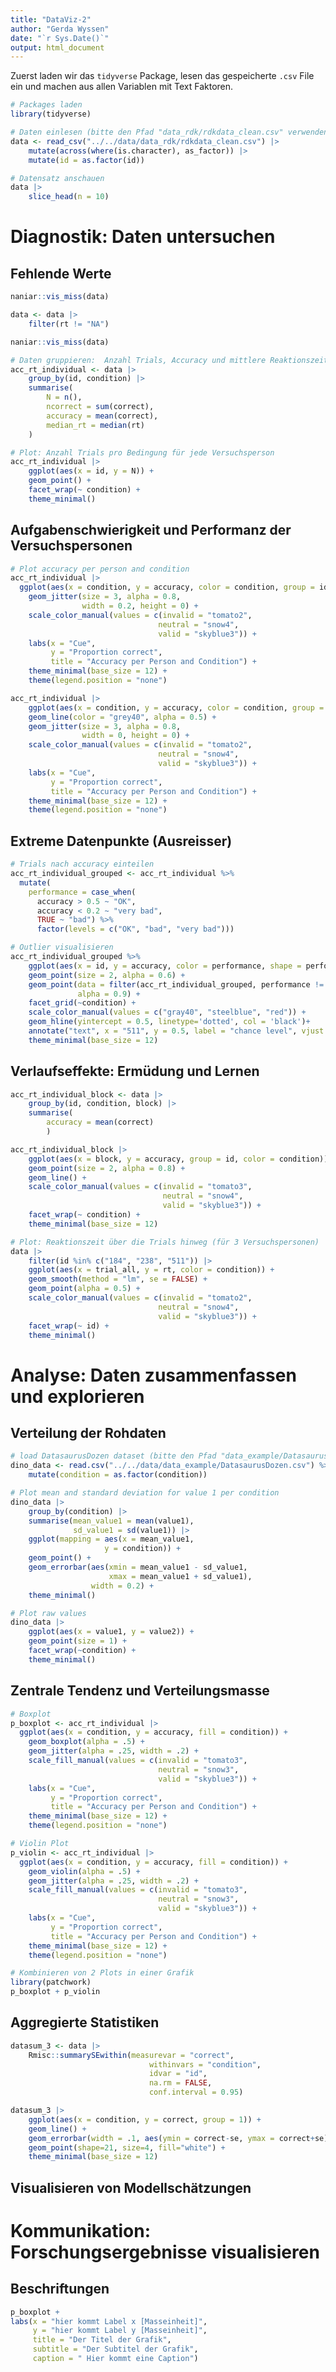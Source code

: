 ```yaml
---
title: "DataViz-2"
author: "Gerda Wyssen"
date: "`r Sys.Date()`"
output: html_document
---
```



Zuerst laden wir das `tidyverse` Package, lesen das gespeicherte `.csv` File ein und machen aus allen Variablen mit Text Faktoren.

```r
# Packages laden
library(tidyverse)

# Daten einlesen (bitte den Pfad "data_rdk/rdkdata_clean.csv" verwenden)
data <- read_csv("../../data/data_rdk/rdkdata_clean.csv") |>
    mutate(across(where(is.character), as_factor)) |>
    mutate(id = as.factor(id))

# Datensatz anschauen
data |>
    slice_head(n = 10)
```

# Diagnostik: Daten untersuchen


## Fehlende Werte

```r
naniar::vis_miss(data)
```


```r
data <- data |>
    filter(rt != "NA")

naniar::vis_miss(data)
```


```r
# Daten gruppieren:  Anzahl Trials, Accuracy und mittlere Reaktionszeit berechnen
acc_rt_individual <- data |>
    group_by(id, condition) |>
    summarise(
        N = n(),
        ncorrect = sum(correct),
        accuracy = mean(correct),
        median_rt = median(rt)
    )
```


```r
# Plot: Anzahl Trials pro Bedingung für jede Versuchsperson 
acc_rt_individual |> 
    ggplot(aes(x = id, y = N)) +
    geom_point() +
    facet_wrap(~ condition) +
    theme_minimal()
```

## Aufgabenschwierigkeit und Performanz der Versuchspersonen

```r
# Plot accuracy per person and condition
acc_rt_individual |> 
  ggplot(aes(x = condition, y = accuracy, color = condition, group = id)) +
    geom_jitter(size = 3, alpha = 0.8, 
                width = 0.2, height = 0) +
    scale_color_manual(values = c(invalid = "tomato2",
                                 neutral = "snow4",
                                 valid = "skyblue3")) +
    labs(x = "Cue",
         y = "Proportion correct",
         title = "Accuracy per Person and Condition") +
    theme_minimal(base_size = 12) +
    theme(legend.position = "none")
```


```r
acc_rt_individual |> 
    ggplot(aes(x = condition, y = accuracy, color = condition, group = id)) +
    geom_line(color = "grey40", alpha = 0.5) +
    geom_jitter(size = 3, alpha = 0.8, 
                width = 0, height = 0) +
    scale_color_manual(values = c(invalid = "tomato2",
                                 neutral = "snow4",
                                 valid = "skyblue3")) +
    labs(x = "Cue",
         y = "Proportion correct",
         title = "Accuracy per Person and Condition") +
    theme_minimal(base_size = 12) +
    theme(legend.position = "none")
```


## Extreme Datenpunkte (Ausreisser)

```r
# Trials nach accuracy einteilen
acc_rt_individual_grouped <- acc_rt_individual %>% 
  mutate(
    performance = case_when(
      accuracy > 0.5 ~ "OK",
      accuracy < 0.2 ~ "very bad",
      TRUE ~ "bad") %>% 
      factor(levels = c("OK", "bad", "very bad")))

# Outlier visualisieren
acc_rt_individual_grouped %>% 
    ggplot(aes(x = id, y = accuracy, color = performance, shape = performance)) +
    geom_point(size = 2, alpha = 0.6) + 
    geom_point(data = filter(acc_rt_individual_grouped, performance != "OK"), 
               alpha = 0.9) + 
    facet_grid(~condition) +
    scale_color_manual(values = c("gray40", "steelblue", "red")) +
    geom_hline(yintercept = 0.5, linetype='dotted', col = 'black')+
    annotate("text", x = "511", y = 0.5, label = "chance level", vjust = -0.5, size = 3) +
    theme_minimal(base_size = 12)
```



## Verlaufseffekte: Ermüdung und Lernen

```r
acc_rt_individual_block <- data |>
    group_by(id, condition, block) |>
    summarise(
        accuracy = mean(correct)
        )

acc_rt_individual_block |>
    ggplot(aes(x = block, y = accuracy, group = id, color = condition)) +
    geom_point(size = 2, alpha = 0.8) +
    geom_line() +
    scale_color_manual(values = c(invalid = "tomato3",
                                  neutral = "snow4",
                                  valid = "skyblue3")) +
    facet_wrap(~ condition) +
    theme_minimal(base_size = 12)
```


```r
# Plot: Reaktionszeit über die Trials hinweg (für 3 Versuchspersonen)
data |>
    filter(id %in% c("184", "238", "511")) |>
    ggplot(aes(x = trial_all, y = rt, color = condition)) +
    geom_smooth(method = "lm", se = FALSE) +
    geom_point(alpha = 0.5) +
    scale_color_manual(values = c(invalid = "tomato2",
                                 neutral = "snow4",
                                 valid = "skyblue3")) +
    facet_wrap(~ id) +
    theme_minimal()
```



# Analyse: Daten zusammenfassen und explorieren

## Verteilung der Rohdaten

```r
# load DatasaurusDozen dataset (bitte den Pfad "data_example/DatasaurusDozen.csv" verwenden)
dino_data <- read.csv("../../data/data_example/DatasaurusDozen.csv") %>%
    mutate(condition = as.factor(condition))

# Plot mean and standard deviation for value 1 per condition 
dino_data |>   
    group_by(condition) |>
    summarise(mean_value1 = mean(value1),
              sd_value1 = sd(value1)) |>
    ggplot(mapping = aes(x = mean_value1,
                     y = condition)) +
    geom_point() +
    geom_errorbar(aes(xmin = mean_value1 - sd_value1, 
                      xmax = mean_value1 + sd_value1), 
                  width = 0.2) +
    theme_minimal()
```


```r
# Plot raw values
dino_data |> 
    ggplot(aes(x = value1, y = value2)) +
    geom_point(size = 1) +
    facet_wrap(~condition) +
    theme_minimal()
```


## Zentrale Tendenz und Verteilungsmasse

```r
# Boxplot
p_boxplot <- acc_rt_individual |> 
  ggplot(aes(x = condition, y = accuracy, fill = condition)) +
    geom_boxplot(alpha = .5) +
    geom_jitter(alpha = .25, width = .2) +
    scale_fill_manual(values = c(invalid = "tomato3",
                                 neutral = "snow3",
                                 valid = "skyblue3")) +
    labs(x = "Cue",
         y = "Proportion correct",
         title = "Accuracy per Person and Condition") +
    theme_minimal(base_size = 12) +
    theme(legend.position = "none")

# Violin Plot
p_violin <- acc_rt_individual |> 
  ggplot(aes(x = condition, y = accuracy, fill = condition)) +
    geom_violin(alpha = .5) +
    geom_jitter(alpha = .25, width = .2) +
    scale_fill_manual(values = c(invalid = "tomato3",
                                 neutral = "snow3",
                                 valid = "skyblue3")) +
    labs(x = "Cue",
         y = "Proportion correct",
         title = "Accuracy per Person and Condition") +
    theme_minimal(base_size = 12) +
    theme(legend.position = "none")

# Kombinieren von 2 Plots in einer Grafik
library(patchwork)
p_boxplot + p_violin
```


## Aggregierte Statistiken 

```r
datasum_3 <- data |>
    Rmisc::summarySEwithin(measurevar = "correct",
                               withinvars = "condition",
                               idvar = "id",
                               na.rm = FALSE,
                               conf.interval = 0.95)

datasum_3 |>
    ggplot(aes(x = condition, y = correct, group = 1)) +
    geom_line() +
    geom_errorbar(width = .1, aes(ymin = correct-se, ymax = correct+se), colour="red") +
    geom_point(shape=21, size=4, fill="white") +
    theme_minimal(base_size = 12)
```


## Visualisieren von Modellschätzungen


# Kommunikation: Forschungsergebnisse visualisieren

## Beschriftungen

```r
p_boxplot +
labs(x = "hier kommt Label x [Masseinheit]", 
     y = "hier kommt Label y [Masseinheit]",
     title = "Der Titel der Grafik", 
     subtitle = "Der Subtitel der Grafik",
     caption = " Hier kommt eine Caption")
```




